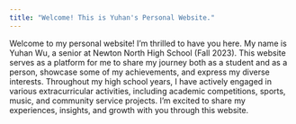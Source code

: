 ```yaml
---
title: "Welcome! This is Yuhan's Personal Website."
---
```



Welcome to my personal website! I'm thrilled to have you here. My name is Yuhan Wu, a senior at  Newton North High School (Fall 2023). This website serves as a platform for me to share my journey both as a student and as a person, showcase some of my achievements, and express my diverse interests. Throughout my high school years, I have actively engaged in various extracurricular activities, including academic competitions, sports, music, and community service projects. I'm excited to share my experiences, insights, and growth with you through this website. 


